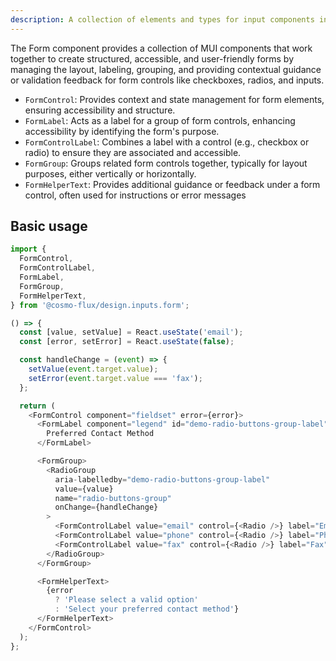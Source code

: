 ```yaml
---
description: A collection of elements and types for input components in a form.
---
```



The Form component provides a collection of MUI components that work together to create structured, accessible, and user-friendly forms by managing the layout, labeling, grouping, and providing contextual guidance or validation feedback for form controls like checkboxes, radios, and inputs.

- `FormControl`: Provides context and state management for form elements, ensuring accessibility and structure.
- `FormLabel`: Acts as a label for a group of form controls, enhancing accessibility by identifying the form's purpose.
- `FormControlLabel`: Combines a label with a control (e.g., checkbox or radio) to ensure they are associated and accessible.
- `FormGroup`: Groups related form controls together, typically for layout purposes, either vertically or horizontally.
- `FormHelperText`: Provides additional guidance or feedback under a form control, often used for instructions or error messages

## Basic usage

```ts
import {
  FormControl,
  FormControlLabel,
  FormLabel,
  FormGroup,
  FormHelperText,
} from '@cosmo-flux/design.inputs.form';
```

```js live
() => {
  const [value, setValue] = React.useState('email');
  const [error, setError] = React.useState(false);

  const handleChange = (event) => {
    setValue(event.target.value);
    setError(event.target.value === 'fax');
  };

  return (
    <FormControl component="fieldset" error={error}>
      <FormLabel component="legend" id="demo-radio-buttons-group-label">
        Preferred Contact Method
      </FormLabel>

      <FormGroup>
        <RadioGroup
          aria-labelledby="demo-radio-buttons-group-label"
          value={value}
          name="radio-buttons-group"
          onChange={handleChange}
        >
          <FormControlLabel value="email" control={<Radio />} label="Email" />
          <FormControlLabel value="phone" control={<Radio />} label="Phone" />
          <FormControlLabel value="fax" control={<Radio />} label="Fax" />
        </RadioGroup>
      </FormGroup>

      <FormHelperText>
        {error
          ? 'Please select a valid option'
          : 'Select your preferred contact method'}
      </FormHelperText>
    </FormControl>
  );
};
```

